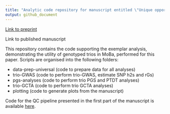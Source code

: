 ```yaml
---
title: "Analytic code repository for manuscript entitled \"Unique opportunities to study health and behavior in genotyped family cohorts\""
output: github_document
---
```


[Link to preprint](https://www.biorxiv.org/content/10.1101/2022.06.23.496289v2) 

Link to published manuscript 


This repository contains the code supporting the exemplar analysis, demonstrating the utility of genotyped trios in MoBa, performed for this paper. Scripts are organised into the following folders:

 - data-prep-universal (code to prepare data for all analyses)
 - trio-GWAS (code to perform trio-GWAS, estimate SNP h2s and rGs)
 - pgs-analyses (code to perform trio PGS and PTDT analyses)
 - trio-GCTA (code to perform trio GCTA analyses)
 - plotting (code to generate plots from the manuscript)

Code for the QC pipeline presented in the first part of the manuscript is available [here](https://github.com/psychgen/MoBaPsychGen-QC-pipeline).